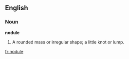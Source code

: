 ==English==

===Noun===

'''nodule'''

#A rounded mass or irregular shape; a little knot or lump.

[[fr:nodule]]